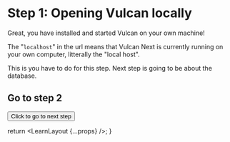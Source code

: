 
# Step 1: Opening Vulcan locally

Great, you have installed and started Vulcan on your own machine!

The "`localhost`" in the url means that Vulcan Next is currently running on your own computer,
litterally the "local host".

This is you have to do for this step. Next step is going to be about the database.

## Go to step 2

<Button variant="contained" href="/learn/mongo">
  Click to go to next step
</Button>

  return <LearnLayout {...props} />;
}
